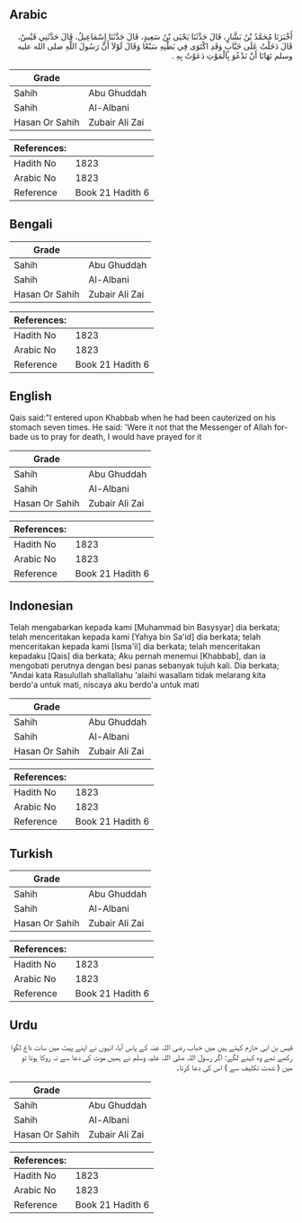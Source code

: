 ## Arabic


<div dir="rtl" lang="ar" style={{fontSize:'larger',backgroundColor:'#f8f9fa',padding:20}}>
أَخْبَرَنَا مُحَمَّدُ بْنُ بَشَّارٍ، قَالَ حَدَّثَنَا يَحْيَى بْنُ سَعِيدٍ، قَالَ حَدَّثَنَا إِسْمَاعِيلُ، قَالَ حَدَّثَنِي قَيْسٌ، قَالَ دَخَلْتُ عَلَى خَبَّابٍ وَقَدِ اكْتَوَى فِي بَطْنِهِ سَبْعًا وَقَالَ لَوْلاَ أَنَّ رَسُولَ اللَّهِ صلى الله عليه وسلم نَهَانَا أَنْ نَدْعُوَ بِالْمَوْتِ دَعَوْتُ بِهِ ‏.‏
</div>
<div style={{backgroundColor:'#f8f9fa',padding:20, marginBottom: 10}}><table> <thead> <tr> <th>Grade</th> <th></th> </tr> </thead> <tbody> <tr><td>Sahih</td><td>Abu Ghuddah</td></tr><tr><td>Sahih</td><td>Al-Albani</td></tr><tr><td>Hasan Or Sahih</td><td>Zubair Ali Zai</td></tr></tbody></table><table> <thead> <tr> <th>References:</th> <th></th> </tr> </thead> <tbody><tr><td>Hadith No</td><td>1823</td></tr><tr><td>Arabic No</td><td>1823</td></tr><tr><td>Reference</td><td>Book 21 Hadith 6</td></tr></tbody></table></div>

## Bengali


<div dir="ltr" lang="bn" style={{fontSize:'larger',backgroundColor:'#f8f9fa',padding:20}}>

</div>
<div style={{backgroundColor:'#f8f9fa',padding:20, marginBottom: 10}}><table> <thead> <tr> <th>Grade</th> <th></th> </tr> </thead> <tbody> <tr><td>Sahih</td><td>Abu Ghuddah</td></tr><tr><td>Sahih</td><td>Al-Albani</td></tr><tr><td>Hasan Or Sahih</td><td>Zubair Ali Zai</td></tr></tbody></table><table> <thead> <tr> <th>References:</th> <th></th> </tr> </thead> <tbody><tr><td>Hadith No</td><td>1823</td></tr><tr><td>Arabic No</td><td>1823</td></tr><tr><td>Reference</td><td>Book 21 Hadith 6</td></tr></tbody></table></div>

## English


<div dir="ltr" lang="en" style={{fontSize:'larger',backgroundColor:'#f8f9fa',padding:20}}>
Qais said:"I entered upon Khabbab when he had been cauterized on his stomach seven times. He said: 'Were it not that the Messenger of Allah forbade us to pray for death, I would have prayed for it
</div>
<div style={{backgroundColor:'#f8f9fa',padding:20, marginBottom: 10}}><table> <thead> <tr> <th>Grade</th> <th></th> </tr> </thead> <tbody> <tr><td>Sahih</td><td>Abu Ghuddah</td></tr><tr><td>Sahih</td><td>Al-Albani</td></tr><tr><td>Hasan Or Sahih</td><td>Zubair Ali Zai</td></tr></tbody></table><table> <thead> <tr> <th>References:</th> <th></th> </tr> </thead> <tbody><tr><td>Hadith No</td><td>1823</td></tr><tr><td>Arabic No</td><td>1823</td></tr><tr><td>Reference</td><td>Book 21 Hadith 6</td></tr></tbody></table></div>

## Indonesian


<div dir="ltr" lang="id" style={{fontSize:'larger',backgroundColor:'#f8f9fa',padding:20}}>
Telah mengabarkan kepada kami [Muhammad bin Basysyar] dia berkata; telah menceritakan kepada kami [Yahya bin Sa'id] dia berkata; telah menceritakan kepada kami [Isma'il] dia berkata; telah menceritakan kepadaku [Qais] dia berkata; Aku pernah menemui [Khabbab], dan ia mengobati perutnya dengan besi panas sebanyak tujuh kali. Dia berkata; "Andai kata Rasulullah shallallahu 'alaihi wasallam tidak melarang kita berdo'a untuk mati, niscaya aku berdo'a untuk mati
</div>
<div style={{backgroundColor:'#f8f9fa',padding:20, marginBottom: 10}}><table> <thead> <tr> <th>Grade</th> <th></th> </tr> </thead> <tbody> <tr><td>Sahih</td><td>Abu Ghuddah</td></tr><tr><td>Sahih</td><td>Al-Albani</td></tr><tr><td>Hasan Or Sahih</td><td>Zubair Ali Zai</td></tr></tbody></table><table> <thead> <tr> <th>References:</th> <th></th> </tr> </thead> <tbody><tr><td>Hadith No</td><td>1823</td></tr><tr><td>Arabic No</td><td>1823</td></tr><tr><td>Reference</td><td>Book 21 Hadith 6</td></tr></tbody></table></div>

## Turkish


<div dir="ltr" lang="tr" style={{fontSize:'larger',backgroundColor:'#f8f9fa',padding:20}}>

</div>
<div style={{backgroundColor:'#f8f9fa',padding:20, marginBottom: 10}}><table> <thead> <tr> <th>Grade</th> <th></th> </tr> </thead> <tbody> <tr><td>Sahih</td><td>Abu Ghuddah</td></tr><tr><td>Sahih</td><td>Al-Albani</td></tr><tr><td>Hasan Or Sahih</td><td>Zubair Ali Zai</td></tr></tbody></table><table> <thead> <tr> <th>References:</th> <th></th> </tr> </thead> <tbody><tr><td>Hadith No</td><td>1823</td></tr><tr><td>Arabic No</td><td>1823</td></tr><tr><td>Reference</td><td>Book 21 Hadith 6</td></tr></tbody></table></div>

## Urdu


<div dir="rtl" lang="ur" style={{fontSize:'larger',backgroundColor:'#f8f9fa',padding:20}}>
قیس بن ابی حازم کہتے ہیں میں خباب رضی اللہ عنہ کے پاس آیا، انہوں نے اپنے پیٹ میں سات داغ لگوا رکھے تھے وہ کہنے لگے: اگر رسول اللہ صلی اللہ علیہ وسلم نے ہمیں موت کی دعا سے نہ روکا ہوتا تو میں ( شدت تکلیف سے ) اس کی دعا کرتا۔
</div>
<div style={{backgroundColor:'#f8f9fa',padding:20, marginBottom: 10}}><table> <thead> <tr> <th>Grade</th> <th></th> </tr> </thead> <tbody> <tr><td>Sahih</td><td>Abu Ghuddah</td></tr><tr><td>Sahih</td><td>Al-Albani</td></tr><tr><td>Hasan Or Sahih</td><td>Zubair Ali Zai</td></tr></tbody></table><table> <thead> <tr> <th>References:</th> <th></th> </tr> </thead> <tbody><tr><td>Hadith No</td><td>1823</td></tr><tr><td>Arabic No</td><td>1823</td></tr><tr><td>Reference</td><td>Book 21 Hadith 6</td></tr></tbody></table></div>